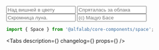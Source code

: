 



<Meta
    title='Компоненты/Space'
    component={Space}
/>

<!-- Canvas -->

<Story name='Space'>
    <Space
        align="start"
        direction={select('direction', DIRECTIONS, 'horizontal')}
        size={select('size', SIZES, 'm')}
        align={select('align', ALIGNES, 'start')}
        wrap={boolean('wrap')}
        divider={text('divider')}
        fullWidth={boolean('fullWidth')}
        dataTestId={text('dataTestId', 'testIdSpace')}
    >
        <Input placeholder='Над вишней в цвету' />
        <Input placeholder='Спряталась за облака' />
        <Input placeholder='Скромница луна.' />
        <Input placeholder='(с) Мацуо Басе' />
    </Space>
</Story>

<!-- Docs -->

<ComponentHeader
    name='Space'
    version={version}
    package='@alfalab/core-components/space'
    stage={1}
/>

```jsx
import { Space } from '@alfalab/core-components/space';
```

<Tabs
    description={<Description />}
    changelog={<Changelog />}
    props={<Props of={Space} />}
/>
